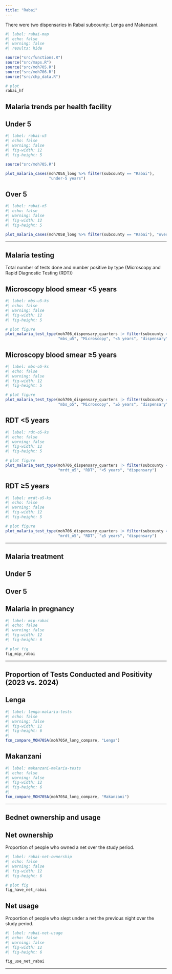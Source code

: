 ```yaml
---
title: "Rabai"
---
```


There were two dispensaries in Rabai subcounty: Lenga and Makanzani.

```r
#| label: rabai-map
#| echo: false
#| warning: false
#| results: hide

source("src/functions.R")
source("src/maps.R")
source("src/moh705.R")
source("src/moh706.R")
source("src/chp_data.R")

# plot
rabai_hf
```

## Malaria trends per health facility

::: panel-tabset
## Under 5

```r
#| label: rabai-u5
#| echo: false
#| warning: false
#| fig-width: 12
#| fig-height: 5

source("src/moh705.R")

plot_malaria_cases(moh705A_long %>% filter(subcounty == "Rabai"), 
                   "under-5 years")
```

## Over 5

```r
#| label: rabai-o5
#| echo: false
#| warning: false
#| fig-width: 12
#| fig-height: 5

plot_malaria_cases(moh705B_long %>% filter(subcounty == "Rabai"), "over-5 years")

```
:::

------------------------------------------------------------------------

## Malaria testing

Total number of tests done and number positive by type (Microscopy and Rapid Diagnostic Testing (RDT))

::: panel-tabset
## Microscopy blood smear \<5 years

```r
#| label: mbs-u5-ks
#| echo: false
#| warning: false
#| fig-width: 12
#| fig-height: 5

# plot figure
plot_malaria_test_type(moh706_dispensary_quarters |> filter(subcounty == "Rabai"), 
                       "mbs_u5", "Microscopy", "<5 years", "dispensary")
```

## Microscopy blood smear ≥5 years

```r
#| label: mbs-o5-ks
#| echo: false
#| warning: false
#| fig-width: 12
#| fig-height: 5

# plot figure
plot_malaria_test_type(moh706_dispensary_quarters |> filter(subcounty == "Rabai"), 
                       "mbs_o5", "Microscopy", "≥5 years", "dispensary")
```

## RDT \<5 years

```r
#| label: rdt-o5-ks
#| echo: false
#| warning: false
#| fig-width: 12
#| fig-height: 5

# plot figure
plot_malaria_test_type(moh706_dispensary_quarters |> filter(subcounty == "Rabai"), 
                       "mrdt_u5", "RDT", "<5 years", "dispensary")
```

## RDT ≥5 years

```r
#| label: mrdt-o5-ks
#| echo: false
#| warning: false
#| fig-width: 12
#| fig-height: 5

# plot figure
plot_malaria_test_type(moh706_dispensary_quarters |> filter(subcounty == "Rabai"), 
                       "mrdt_o5", "RDT", "≥5 years", "dispensary")
```
:::

------------------------------------------------------------------------

## Malaria treatment

::: panel-tabset
## Under 5

## Over 5

## Malaria in pregnancy

```r
#| label: mip-rabai
#| echo: false
#| warning: false
#| fig-width: 12
#| fig-height: 6

# plot fig
fig_mip_rabai 
```
:::

------------------------------------------------------------------------

## Proportion of Tests Conducted and Positivity (2023 vs. 2024)

::: panel-tabset

## Lenga
```r
#| label: lenga-malaria-tests
#| echo: false
#| warning: false
#| fig-width: 12
#| fig-height: 6
#| 
fxn_compare_MOH705A(moh705A_long_compare, "Lenga")
```

## Makanzani
```r
#| label: makanzani-malaria-tests
#| echo: false
#| warning: false
#| fig-width: 12
#| fig-height: 6
#| 
fxn_compare_MOH705A(moh705A_long_compare, "Makanzani")
```

:::

------------------------------------------------------------------------

## Bednet ownership and usage

::: panel-tabset
## Net ownership

Proportion of people who owned a net over the study period.

```r
#| label: rabai-net-ownership
#| echo: false
#| warning: false
#| fig-width: 12
#| fig-height: 6

# plot fig
fig_have_net_rabai
```

## Net usage

Proportion of people who slept under a net the previous night over the study period.

```r
#| label: rabai-net-usage
#| echo: false
#| warning: false
#| fig-width: 12
#| fig-height: 6

fig_use_net_rabai
```
:::

------------------------------------------------------------------------
